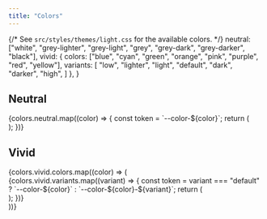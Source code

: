 ```yaml
---
title: "Colors"
---
```




{/* See `src/styles/themes/light.css` for the available colors. */}
neutral: ["white", "grey-lighter", "grey-light", "grey", "grey-dark", "grey-darker", "black"],
vivid: {
colors: ["blue", "cyan", "green", "orange", "pink", "purple", "red", "yellow"],
variants: [
"low",
"lighter",
"light",
"default",
"dark",
"darker",
"high",
]
},
}

## Neutral

<div class="wrapper grid">
  {colors.neutral.map((color) => {
    const token = `--color-${color}`;
    return (
      <div class="wrapper flex">
        <TokenPreview token={token}>
          <div class="token-box" style={`background: var(${token});`} />
        </TokenPreview>
      </div>
    );
  })}
</div>

## Vivid

<div class="wrapper grid">
  {colors.vivid.colors.map((color) => (
    <div class="wrapper flex">
      {colors.vivid.variants.map((variant) => {
        const token =
          variant === "default"
            ? `--color-${color}`
            : `--color-${color}-${variant}`;
        return (
          <TokenPreview token={token}>
            <div class="token-box" style={`background: var(${token});`} />
          </TokenPreview>
        );
      })}
    </div>
  ))}
</div>
